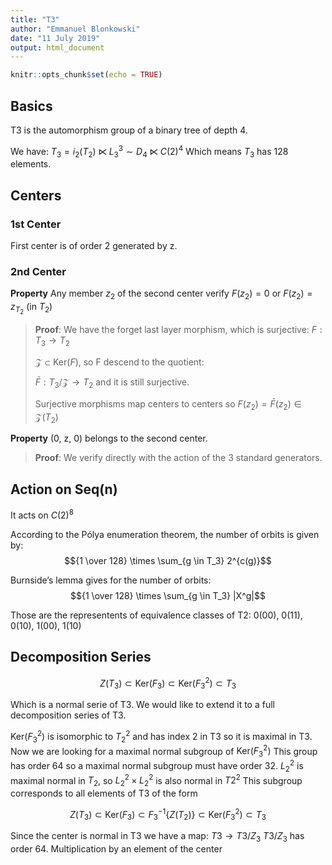 ```yaml
---
title: "T3"
author: "Emmanuel Blonkowski"
date: "11 July 2019"
output: html_document
---
```


```r
knitr::opts_chunk$set(echo = TRUE)
```

## Basics

T3 is the automorphism group of a binary tree of depth 4.

We have:
$T_3 = i_2(T_2) \ltimes L^3_3 \sim D_4 \ltimes C(2)^4$
Which means $T_3$ has 128 elements.

## Centers

### 1st Center

First center is of order 2 generated by z.


### 2nd Center

**Property** Any member $z_2$ of the second center verify $F(z_2) = 0$ or $F(z_2) = z_{T_2}$ (in $T_2$)

> 
**Proof**: We have the forget last layer morphism, which is surjective: $F: T_3 \rightarrow T_2$       
>
$\mathcal{Z} \subset \mathrm{Ker}(F)$, so F descend to the quotient:
>
$\bar F : T_3/\mathcal{Z} \rightarrow T_2$ and it is still surjective.
>
Surjective morphisms map centers to centers so $F(z_2) = \bar F(z_2) \in \mathcal{Z}(T_2)$


**Property** (0, z, 0) belongs to the second center.

> **Proof**: We verify directly with the action of the 3 standard generators.

## Action on Seq(n)

It acts on $C(2)^8$

According to the Pólya enumeration theorem, the number of orbits is given by:
$${1 \over 128} \times \sum_{g \in T_3} 2^{c(g)}$$

Burnside's lemma gives for the number of orbits:
$${1 \over 128} \times \sum_{g \in T_3} |X^g|$$



Those are the representents of equivalence classes of T2: 0(00), 0(11), 0(10), 1(00), 1(10)

## Decomposition Series

$$Z(T_3) \subset \mathrm{Ker}(F_3) \subset \mathrm{Ker}(F_3^2) \subset T_3$$

Which is a normal serie of T3.
We would like to extend it to a full decomposition series of T3.

$\mathrm{Ker}(F_3^2)$ is isomorphic to $T_2^2$ and has index 2 in T3 so it is maximal in T3.
Now we are looking for a maximal normal subgroup of $\mathrm{Ker}(F_3^2)$
This group has order 64 so a maximal normal subgroup must have order 32.
$L_2^2$ is maximal normal in $T_2$, so $L_2^2 \times L_2^2$ is also normal in $T2^2$
This subgroup corresponds to all elements of T3 of the form

$$Z(T_3) \subset \mathrm{Ker}(F_3) \subset F_3^{-1}\{Z(T_2)\} \subset \mathrm{Ker}(F_3^2) \subset T_3$$

Since the center is normal in T3 we have a map:
$T3 \rightarrow T3/Z_3$
$T3/Z_3$ has order 64. Multiplication by an element of the center


